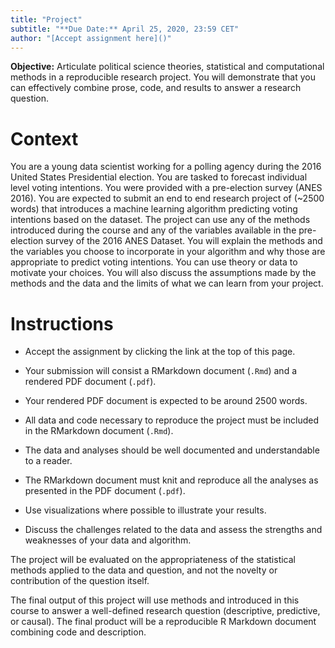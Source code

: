 ```yaml
---
title: "Project"
subtitle: "**Due Date:** April 25, 2020, 23:59 CET"
author: "[Accept assignment here]()"
---
```


**Objective:** Articulate political science theories, statistical and computational methods in a reproducible research project. You will demonstrate that you can effectively combine prose, code, and results to answer a research question.

# Context

You are a young data scientist working for a polling agency during the 2016 United States Presidential election. You are tasked to forecast individual level voting intentions. You were provided with a pre-election survey (ANES 2016). You are expected to submit an end to end research project of (~2500 words) that introduces a machine learning algorithm predicting voting intentions based on the dataset. The project can use any of the methods introduced during the course and any of the variables available in the pre-election survey of the 2016 ANES Dataset. You will explain the methods and the variables you choose to incorporate in your algorithm and why those are appropriate to predict voting intentions. You can use theory or data to motivate your choices. You will also discuss the assumptions made by the methods and the data and the limits of what we can learn from your project.

# Instructions

- Accept the assignment by clicking the link at the top of this page.

- Your submission will consist a RMarkdown document (`.Rmd`) and a rendered PDF document (`.pdf`).
- Your rendered PDF document is expected to be around 2500 words.
- All data and code necessary to reproduce the project must be included in the RMarkdown document (`.Rmd`).
- The data and analyses should be well documented and understandable to a reader.
- The RMarkdown document must knit and reproduce all the analyses as presented in the PDF document (`.pdf`).
- Use visualizations where possible to illustrate your results.
- Discuss the challenges related to the data and assess the strengths and weaknesses of your data and algorithm.


The project will be evaluated on the appropriateness of the statistical methods applied to the data and question, and not the novelty or contribution of the question itself.

The final output of this project will use methods and introduced in this course to answer a well-defined research question (descriptive, predictive, or causal). The final product will be a reproducible R Markdown document combining code and description.



